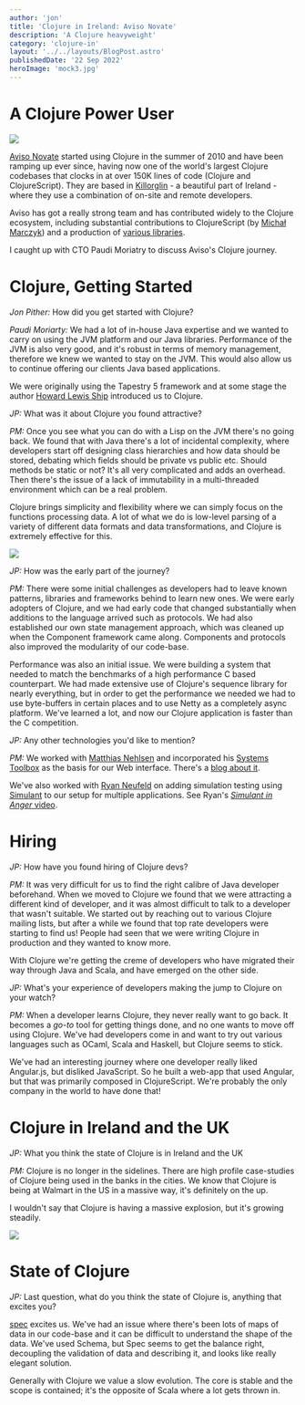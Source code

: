 ```yaml
---
author: 'jon'
title: 'Clojure in Ireland: Aviso Novate'
description: 'A Clojure heavyweight'
category: 'clojure-in'
layout: '../../layouts/BlogPost.astro'
publishedDate: '22 Sep 2022'
heroImage: 'mock3.jpg'
---
```


# A Clojure Power User


<Image src={aviso} />

[Aviso Novate](https://github.com/AvisoNovate) started using Clojure in
the summer of 2010 and have been ramping up ever since, having now one
of the world's largest Clojure codebases that clocks in at over 150K
lines of code (Clojure and ClojureScript). They are based in
[Killorglin](https://en.wikipedia.org/wiki/Killorglin) - a beautiful
part of Ireland - where they use a combination of on-site and remote
developers.

Aviso has got a really strong team and has contributed widely to the
Clojure ecosystem, including substantial contributions to ClojureScript
(by [Michał Marczyk](https://github.com/michalmarczyk)) and a production
of [various libraries](https://github.com/AvisoNovate).

I caught up with CTO Paudi Moriatry to discuss Aviso's Clojure journey.

# Clojure, Getting Started

_Jon Pither:_ How did you get started with Clojure?

_Paudi Moriarty:_ We had a lot of in-house Java expertise and we wanted
to carry on using the JVM platform and our Java libraries. Performance
of the JVM is also very good, and it's robust in terms of memory
management, therefore we knew we wanted to stay on the JVM. This would
also allow us to continue offering our clients Java based applications.

We were originally using the Tapestry 5 framework and at some stage the
author [Howard Lewis Ship](http://howardlewisship.com/) introduced us to
Clojure.

_JP:_ What was it about Clojure you found attractive?

_PM:_ Once you see what you can do with a Lisp on the JVM there's no
going back. We found that with Java there's a lot of incidental
complexity, where developers start off designing class hierarchies and
how data should be stored, debating which fields should be private vs
public etc. Should methods be static or not? It's all very complicated
and adds an overhead. Then there's the issue of a lack of immutability
in a multi-threaded environment which can be a real problem.

Clojure brings simplicity and flexibility where we can simply focus on
the functions processing data. A lot of what we do is low-level parsing
of a variety of different data formats and data transformations, and
Clojure is extremely effective for this.


<Image src={paudi} />

_JP:_ How was the early part of the journey?

_PM:_ There were some initial challenges as developers had to leave
known patterns, libraries and frameworks behind to learn new ones. We
were early adopters of Clojure, and we had early code that changed
substantially when additions to the language arrived such as protocols.
We had also established our own state management approach, which was
cleaned up when the Component framework came along. Components and
protocols also improved the modularity of our code-base.

Performance was also an initial issue. We were building a system that
needed to match the benchmarks of a high performance C based
counterpart. We had made extensive use of Clojure's sequence library for
nearly everything, but in order to get the performance we needed we had
to use byte-buffers in certain places and to use Netty as a completely
async platform. We've learned a lot, and now our Clojure application is
faster than the C competition.

_JP:_ Any other technologies you'd like to mention?

_PM:_ We worked with [Matthias Nehlsen](http://matthiasnehlsen.com/) and
incorporated his [Systems
Toolbox](https://github.com/matthiasn/systems-toolbox) as the basis for
our Web interface. There's a [blog about
it](http://matthiasnehlsen.com/blog/2015/04/09/Where-Are-The-Updates/).

We've also worked with [Ryan Neufeld](http://www.rkn.io/) on adding
simulation testing using [Simulant](https://github.com/Datomic/simulant)
to our setup for multiple applications. See Ryan's [_Simulant in Anger_
video](https://www.youtube.com/watch?v=RHf8ngqVKys).

# Hiring

_JP:_ How have you found hiring of Clojure devs?

_PM:_ It was very difficult for us to find the right calibre of Java
developer beforehand. When we moved to Clojure we found that we were
attracting a different kind of developer, and it was almost difficult to
talk to a developer that wasn't suitable. We started out by reaching out
to various Clojure mailing lists, but after a while we found that top
rate developers were starting to find us! People had seen that we were
writing Clojure in production and they wanted to know more.

With Clojure we're getting the creme of developers who have migrated
their way through Java and Scala, and have emerged on the other side.

_JP:_ What's your experience of developers making the jump to Clojure on
your watch?

_PM:_ When a developer learns Clojure, they never really want to go
back. It becomes a _go-to_ tool for getting things done, and no one
wants to move off using Clojure. We've had developers come in and want
to try out various languages such as OCaml, Scala and Haskell, but
Clojure seems to stick.

We've had an interesting journey where one developer really liked
Angular.js, but disliked JavaScript. So he built a web-app that used
Angular, but that was primarily composed in ClojureScript. We're
probably the only company in the world to have done that!

# Clojure in Ireland and the UK

_JP:_ What you think the state of Clojure is in Ireland and the UK

_PM:_ Clojure is no longer in the sidelines. There are high profile
case-studies of Clojure being used in the banks in the cities. We know
that Clojure is being at Walmart in the US in a massive way, it's
definitely on the up.

I wouldn't say that Clojure is having a massive explosion, but it's
growing steadily.


<Image src={clojure} />

# State of Clojure

_JP:_ Last question, what do you think the state of Clojure is, anything
that excites you?

[spec](http://clojure.org/about/spec) excites us. We've had an issue
where there's been lots of maps of data in our code-base and it can be
difficult to understand the shape of the data. We've used Schema, but
Spec seems to get the balance right, decoupling the validation of data
and describing it, and looks like really elegant solution.

Generally with Clojure we value a slow evolution. The core is stable and
the scope is contained; it's the opposite of Scala where a lot gets
thrown in.

